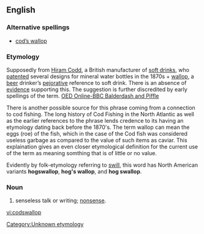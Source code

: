 ==English==

===Alternative spellings===
*[[cod's wallop|cod’s wallop]]

===Etymology===
Supposedly from [[w:Hiram Codd|Hiram Codd]], a British manufacturer of [[soft drink]]s, who [[patent]]ed several designs for mineral water bottles in the 1870s + [[wallop]], a [[beer]] drinker’s [[pejorative]] reference to soft drink.
There is an absence of [[evidence]] supporting this. The suggestion is further discredited by early spellings of the term. [http://oed.com/bbcwords/codswallop-new.html OED Online-BBC Balderdash and Piffle]

There is another possible source for this phrase coming from a connection to cod fishing.  The long history of Cod Fishing in the North Atlantic as well as the earlier references to the phrase lends credence to its having an etymology dating back before the 1870's.  The term wallop can mean the eggs (roe) of the fish, which in the case of the Cod fish was considered useless garbage as compared to the value of such items as caviar.   This explaination gives an even closer etymological definition for the current use of the term as meaning somthing that is of little or no value.

Evidently by folk-etymology referring to [[swill]], this word has North American variants '''hogswallop''', '''hog's wallop''', and '''hog swallop'''.

===Noun===
{{en-noun|-}}

# {{context|UK|Australia|slang}} senseless talk or writing; [[nonsense]].
{{WikiSaurus-link|nonsense}}

[[Category:Unknown etymology]]

[[vi:codswallop]]